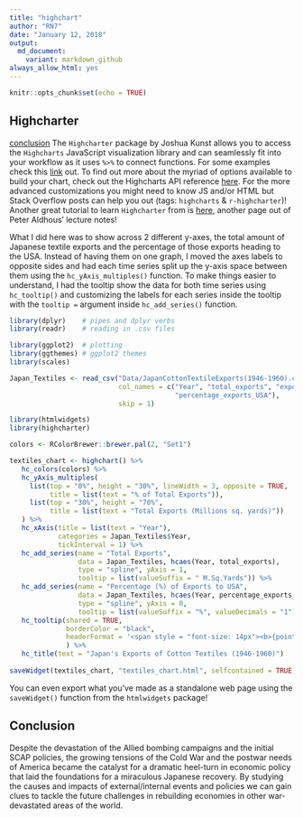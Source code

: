```yaml
---
title: "highchart"
author: "RN7"
date: "January 12, 2018"
output: 
  md_document:
    variant: markdown_github
always_allow_html: yes
---
```


```r
knitr::opts_chunk$set(echo = TRUE)
```

## Highcharter
[conclusion](#conclusion)
The `Highcharter` package by Joshua Kunst allows you to access the `Highcharts` JavaScript visualization library and can seamlessly fit into your workflow as it uses ` %>% ` to connect functions. For some examples check this [link](http://jkunst.com/highcharter/) out. To find out more about the myriad of options available to build your chart, check out the Highcharts API reference [here](https://api.highcharts.com/highcharts/). For the more advanced customizations you might need to know JS and/or HTML but Stack Overflow posts can help you out (tags: `highcharts` & `r-highcharter`)! Another great tutorial to learn `Highcharter` from is [here](http://paldhous.github.io/ucb/2016/dataviz/week13.html), another page out of Peter Aldhous' lecture notes!

What I did here was to show across 2 different y-axes, the total amount of Japanese textile exports and the percentage of those exports heading to the USA. Instead of having them on one graph, I moved the axes labels to opposite sides and had each time series split up the y-axis space between them using the `hc_yAxis_multiples()` function. To make things easier to understand, I had the tooltip show the data for both time series using `hc_tooltip()` and customizing the labels for each series inside the tooltip with the `tooltip = ` argument inside `hc_add_series()` function.


```r
library(dplyr)    # pipes and dplyr verbs
library(readr)    # reading in .csv files

library(ggplot2)  # plotting
library(ggthemes) # ggplot2 themes
library(scales)  

Japan_Textiles <- read_csv("Data/JapanCottonTextileExports(1946-1960).csv",
                           col_names = c("Year", "total_exports", "exports_to_USA",
                                         "percentage_exports_USA"),
                           skip = 1)

library(htmlwidgets)
library(highcharter)

colors <- RColorBrewer::brewer.pal(2, "Set1")

textiles_chart <- highchart() %>%
   hc_colors(colors) %>% 
   hc_yAxis_multiples(
     list(top = "0%", height = "30%", lineWidth = 3, opposite = TRUE, 
          title = list(text = "% of Total Exports")),
     list(top = "30%", height = "70%", 
          title = list(text = "Total Exports (Millions sq. yards)"))
   ) %>% 
   hc_xAxis(title = list(text = "Year"), 
            categories = Japan_Textiles$Year,
            tickInterval = 1) %>% 
   hc_add_series(name = "Total Exports", 
                 data = Japan_Textiles, hcaes(Year, total_exports), 
                 type = "spline", yAxis = 1,
                 tooltip = list(valueSuffix = " M.Sq.Yards")) %>% 
   hc_add_series(name = "Percentage (%) of Exports to USA", 
                 data = Japan_Textiles, hcaes(Year, percentage_exports_USA), 
                 type = "spline", yAxis = 0,
                 tooltip = list(valueSuffix = "%", valueDecimals = "1")) %>% 
   hc_tooltip(shared = TRUE,
              borderColor = "black",
              headerFormat = '<span style = "font-size: 14px"><b>{point.key}</b></span><br/>'
              ) %>% 
   hc_title(text = "Japan's Exports of Cotton Textiles (1946-1960)")
   
saveWidget(textiles_chart, "textiles_chart.html", selfcontained = TRUE, background = "white")


```

You can even export what you've made as a standalone web page using the `saveWidget()` function from the `htmlwidgets` package!

## Conclusion

Despite the devastation of the Allied bombing campaigns and the initial SCAP policies, the growing tensions of the Cold War and the postwar needs of America became the catalyst for a dramatic heel-turn in economic policy that laid the foundations for a miraculous Japanese recovery. By studying the causes and impacts of external/internal events and policies  we can gain clues to tackle the future challenges in rebuilding economies in other war-devastated areas of the world. 